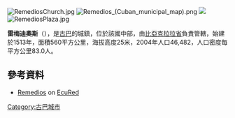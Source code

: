 [[Image:RemediosChurch.jpg|right]]
[[Image:Remedios_(Cuban_municipal_map).png|right]]
[[Image:RemediosSt.jpg|]]
[[Image:RemediosPlaza.jpg|thumb]]

{{Coord|22|29|32|N|79|32|45|W|display=title}}

'''雷梅迪奧斯'''（{{lang-es|San Juan de los Remedios}}），是[[古巴|古巴]]的城鎮，位於該國中部，由[[比亞克拉拉省|比亞克拉拉省]]負責管轄，始建於1513年，面積560平方公里，海拔高度25米，2004年人口46,482，人口密度每平方公里83.0人。

==參考資料==
*{{es icon}} [http://www.ecured.cu/index.php/Remedios Remedios] {{Wayback|url=http://www.ecured.cu/index.php/Remedios |date=20150429030508 }} on [[EcuRed|EcuRed]]

{{Cuba-geo-stub}}
[[Category:古巴城市|Category:古巴城市]]